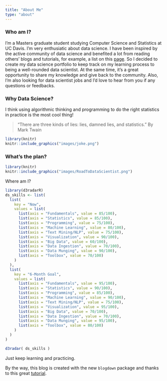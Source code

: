 ```yaml
---
title: "About Me"
type: "about"
---
```


### Who am I? 
I'm a Masters graduate student studying Computer Science and Statistics at UC Davis. I'm very enthusiatic about data science. I have been inspired by the active community of data science and benefited a lot from reading others' blogs and tutorials, for example, a list on this [page](https://github.com/rushter/data-science-blogs). So I decided to create my data science portfolio to keep track on my learning process to being a well-rounded data scientist. At the same time, it's a great opportunity to share my knowledge and give back to the community. Also, I'm also looking for data scientist jobs and I'd love to hear from you if any questions or feedbacks. 


### Why Data Science?
I think using algorithmic thinking and programming to do the right statistics in practice is the most cool thing! 

>"There are three kinds of lies: lies, damned lies, and statistics."
>By  Mark Twain                             

```r
library(knitr)
knitr::include_graphics("images/joke.png")
```

### What's the plan?
```r
library(knitr)
knitr::include_graphics("images/RoadToDataScientist.png")
```

Where am I?

```r
library(d3radarR)
ds_skills <- list(
  list(
    key = "Now",
    values = list(
      list(axis = "Fundamentals", value = 85/100),
      list(axis = "Statistics", value = 85/100),
      list(axis = "Programming", value = 75/100),
      list(axis = "Machine Learning", value = 80/100),
      list(axis = "Text Mining/NLP", value = 75/100),
      list(axis = "Visualization", value = 90/100),
      list(axis = "Big Data", value = 60/100),
      list(axis = "Data Ingestion", value = 70/100),
      list(axis = "Data Munging", value = 90/100),
      list(axis = "Toolbox", value = 70/100)
    )
  ),
  list(
    key = "6-Month Goal",
    values = list(
      list(axis = "Fundamentals", value = 95/100),
      list(axis = "Statistics", value = 90/100),
      list(axis = "Programming", value = 85/100),
      list(axis = "Machine Learning", value = 90/100),
      list(axis = "Text Mining/NLP", value = 75/100),
      list(axis = "Visualization", value = 95/100),
      list(axis = "Big Data", value = 70/100),
      list(axis = "Data Ingestion", value = 70/100),
      list(axis = "Data Munging", value = 95/100),
      list(axis = "Toolbox", value = 80/100)
    )
  )  
)

d3radar( ds_skills )
```

Just keep learning and practicing. 

By the way, this blog is created with the new `blogdown` package and thanks to this great [tutorial](https://proquestionasker.github.io/blog/Making_Site/).

